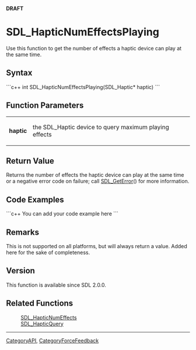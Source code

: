 <span color="red">'''DRAFT'''</span>

= SDL_HapticNumEffectsPlaying =
Use this function to get the number of effects a haptic device can play at the same time.


== Syntax ==
```c++
int SDL_HapticNumEffectsPlaying(SDL_Haptic* haptic)
```

== Function Parameters ==
{|
|'''haptic'''
|the SDL_Haptic device to query maximum playing effects
|}

== Return Value ==
Returns the number of effects the haptic device can play at the same time or a negative error code on failure; call [[SDL_GetError]]() for more information. <!-- <span style="color: green;">Should there be a link to Remarks here?</span> -->

== Code Examples ==
```c++
You can add your code example here
```

== Remarks ==
This is not supported on all platforms, but will always return a value. <!-- ^This function is available/included^ --> Added here for the sake of completeness. <!-- <span style="color: green;">Is it important to note what the value would be if it is not supported?  Would it just be 1 or 0?</span> -->

== Version ==
This function is available since SDL 2.0.0.

== Related Functions ==
:[[SDL_HapticNumEffects]]
:[[SDL_HapticQuery]]

----
[[CategoryAPI]], [[CategoryForceFeedback]]
